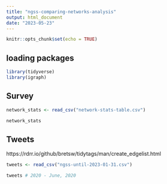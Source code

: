 ```yaml
---
title: "ngss-comparing-networks-analysis"
output: html_document
date: "2023-05-23"
---
```


```r
knitr::opts_chunk$set(echo = TRUE)
```

## loading packages

```r
library(tidyverse)
library(igraph)
```

## Survey

```r
network_stats <- read_csv("network-stats-table.csv")

network_stats
```

## Tweets

https://rdrr.io/github/bretsw/tidytags/man/create_edgelist.html

```r
tweets <- read_csv("ngss-until-2023-01-31.csv")

tweets # 2020 - June, 2020
```